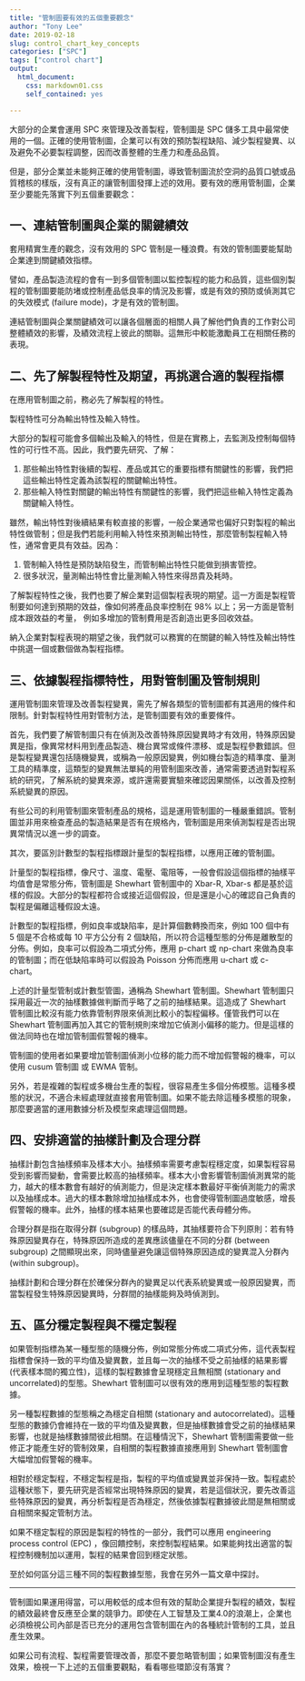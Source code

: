 ```yaml
---
title: "管制圖要有效的五個重要觀念"
author: "Tony Lee"
date: 2019-02-18
slug: control_chart_key_concepts
categories: ["SPC"]
tags: ["control chart"]
output:
  html_document:
    css: markdown01.css
    self_contained: yes

---
```


大部分的企業會運用 SPC 來管理及改善製程，管制圖是 SPC 儲多工具中最常使用的一個。正確的使用管制圖，企業可以有效的預防製程缺陷、減少製程變異、以及避免不必要製程調整，因而改善整體的生產力和產品品質。

但是，部分企業並未能夠正確的使用管制圖，導致管制圖流於空洞的品質口號或品質稽核的樣版，沒有真正的讓管制圖發揮上述的效用。要有效的應用管制圖，企業至少要能先落實下列五個重要觀念：

## 一、連結管制圖與企業的關鍵績效

套用精實生產的觀念，沒有效用的 SPC 管制是一種浪費。有效的管制圖要能幫助企業達到關鍵績效指標。

譬如，產品製造流程的會有一到多個管制圖以監控製程的能力和品質，這些個別製程的管制圖要能防堵或控制產品低良率的情況及影響，或是有效的預防或偵測其它的失效模式 (failure mode)，才是有效的管制圖。

連結管制圖與企業關鍵績效可以讓各個層面的相關人員了解他們負責的工作對公司整體績效的影響，及績效流程上彼此的關聯。這無形中較能激勵員工在相關任務的表現。

## 二、先了解製程特性及期望，再挑選合適的製程指標

在應用管制圖之前，務必先了解製程的特性。

製程特性可分為輸出特性及輸入特性。

大部分的製程可能會多個輸出及輸入的特性，但是在實務上，去監測及控制每個特性的可行性不高。因此，我們要先研究、了解：

1. 那些輸出特性對後續的製程、產品或其它的重要指標有關鍵性的影響，我們把這些輸出特性定義為該製程的關鍵輸出特性。
1. 那些輸入特性對關鍵的輸出特性有關鍵性的影響，我們把這些輸入特性定義為關鍵輸入特性。

雖然，輸出特性對後續結果有較直接的影響，一般企業通常也偏好只對製程的輸出特性做管制；但是我們若能利用輸入特性來預測輸出特性，那麼管制製程輸入特性，通常會更具有效益。因為：

1. 管制輸入特性是預防缺陷發生，而管制輸出特性只能做到損害管控。
1. 很多狀況，量測輸出特性會比量測輸入特性來得昂貴及耗時。

了解製程特性之後，我們也要了解企業對這個製程表現的期望。這一方面是製程管制要如何達到預期的效益，像如何將產品良率控制在 98% 以上；另一方面是管制成本跟效益的考量， 例如多增加的管制費用是否創造出更多回收效益。

納入企業對製程表現的期望之後，我們就可以務實的在關鍵的輸入特性及輸出特性中挑選一個或數個做為製程指標。

## 三、依據製程指標特性，用對管制圖及管制規則

運用管制圖來管理及改善製程變異，需先了解各類型的管制圖都有其適用的條件和限制。針對製程特性用對管制方法，是管制圖要有效的重要條件。

首先，我們要了解管制圖只有在偵測及改善特殊原因變異時才有效用，特殊原因變異是指，像異常材料用到產品製造、機台異常或條件漂移、或是製程參數錯誤。但是製程變異還包括隨機變異，或稱為一般原因變異，例如機台製造的精準度、量測工具的精準度，這類型的變異無法單純的用管制圖來改善，通常需要透過對製程系統的研究，了解系統的變異來源，或許還需要實驗來確認因果關係，以改善及控制系統變異的原因。

有些公司的利用管制圖來管制產品的規格，這是運用管制圖的一種嚴重錯誤。管制圖並非用來檢查產品的製造結果是否有在規格內，管制圖是用來偵測製程是否出現異常情況以進一步的調查。

其次，要區別計數型的製程指標跟計量型的製程指標，以應用正確的管制圖。

計量型的製程指標，像尺寸、溫度、電壓、電阻等，一般會假設這個指標的抽樣平均值會是常態分佈，管制圖是 Shewhart 管制圖中的 Xbar-R, Xbar-s 都是基於這樣的假設。大部分的製程都符合或接近這個假設，但是還是小心的確認自己負責的製程是偏離這種假設太遠。

計數型的製程指標，例如良率或缺陷率，是計算個數轉換而來，例如 100 個中有 5 個是不合格或每 10 平方公分有 2 個缺陷，所以符合這種型態的分佈是離散型的分佈。例如，良率可以假設為二項式分佈，應用 p-chart 或 np-chart 來做為良率的管制圖；而在低缺陷率時可以假設為 Poisson 分佈而應用 u-chart 或 c-chart。

上述的計量型管制或計數型管圖，通稱為 Shewhart 管制圖。Shewhart 管制圖只採用最近一次的抽樣數據做判斷而乎略了之前的抽樣結果。這造成了 Shewhart 管制圖比較沒有能力依靠管制界限來偵測比較小的製程偏移。僅管我們可以在 Shewhart 管制圖再加入其它的管制規則來增加它偵測小偏移的能力。但是這樣的做法同時也在增加管制圖假警報的機率。

管制圖的使用者如果要增加管制圖偵測小位移的能力而不增加假警報的機率，可以使用 cusum 管制圖 或 EWMA 管制。

另外，若是複雜的製程或多機台生產的製程，很容易產生多個分佈模態。這種多模態的狀況，不適合未經處理就直接套用管制圖。如果不能去除這種多模態的現象，那麼要適當的運用數據分析及模型來處理這個問題。

## 四、安排適當的抽樣計劃及合理分群

抽樣計劃包含抽樣頻率及樣本大小。抽樣頻率需要考慮製程穩定度，如果製程容易受到影響而變動，會需要比較高的抽樣頻率。樣本大小會影響管制圖偵測異常的能力，越大的樣本數會有越好的偵測能力，但是決定樣本數最好平衡偵測能力的需求以及抽樣成本。過大的樣本數除增加抽樣成本外，也會使得管制圖過度敏感，增長假警報的機率。此外，抽樣的樣本結果也要確認是否能代表母體分佈。

合理分群是指在取得分群 (subgroup) 的樣品時，其抽樣要符合下列原則：若有特殊原因變異存在，特殊原因所造成的差異應該儘量在不同的分群 (between subgroup) 之間顯現出來，同時儘量避免讓這個特殊原因造成的變異混入分群內 (within subgroup)。

抽樣計劃和合理分群在於確保分群內的變異足以代表系統變異或一般原因變異，而當製程發生特殊原因變異時，分群間的抽樣能夠及時偵測到。

## 五、區分穩定製程與不穩定製程
 
如果管制指標為某一種型態的隨機分佈，例如常態分佈或二項式分佈，這代表製程指標會保持一致的平均值及變異數，並且每一次的抽樣不受之前抽樣的結果影響(代表樣本間的獨立性)，這樣的製程數據會呈現穩定且無相關 (stationary and uncorrelated)的型態。Shewhart 管制圖可以很有效的應用到這種型態的製程數據。

另一種製程數據的型態稱之為穩定自相關 (stationary and autocorrelated)。這種型態的數據仍會維持在一致的平均值及變異數，但是抽樣數據會受之前的抽樣結果影響，也就是抽樣數據間彼此相關。在這種情況下，Shewhart 管制圖需要做一些修正才能產生好的管制效果，自相關的製程數據直接應用到 Shewhart 管制圖會大幅增加假警報的機率。

相對於穩定製程，不穩定製程是指，製程的平均值或變異並非保持一致。製程處於這種狀態下，要先研究是否經常出現特殊原因的變異，若是這個狀況，要先改善這些特殊原因的變異，再分析製程是否為穩定，然後依據製程數據彼此間是無相關或自相關來擬定管制方法。

如果不穩定製程的原因是製程的特性的一部分，我們可以應用 engineering process control (EPC) ，像回饋控制，來控制製程結果。如果能夠找出適當的製程控制機制加以運用，製程的結果會回到穩定狀態。

至於如何區分這三種不同的製程數據型態，我會在另外一篇文章中探討。

<hr class= "hr-style1">

管制圖如果運用得當，可以用較低的成本但有效的幫助企業提升製程的績效，製程的績效最終會反應至企業的競爭力。即使在人工智慧及工業4.0的浪潮上，企業也必須檢視公司內部是否已充分的運用包含管制圖在內的各種統計管制的工具，並且產生效果。

如果公司有流程、製程需要管理改善，那麼不要忽略管制圖；如果管制圖沒有產生效果，檢視一下上述的五個重要觀點，看看哪些環節沒有落實？
